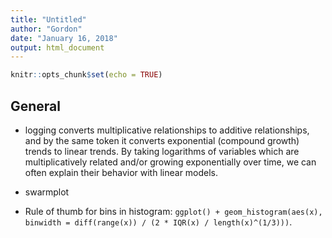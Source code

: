 ```yaml
---
title: "Untitled"
author: "Gordon"
date: "January 16, 2018"
output: html_document
---
```


```r
knitr::opts_chunk$set(echo = TRUE)
```

## General

* logging converts multiplicative relationships to additive relationships, and by the same token it converts exponential (compound growth) trends to linear trends. By taking logarithms of variables which are multiplicatively related and/or growing exponentially over time, we can often explain their behavior with linear models.

* swarmplot

* Rule of thumb for bins in histogram: `ggplot() + geom_histogram(aes(x), binwidth = diff(range(x)) / (2 * IQR(x) / length(x)^(1/3)))`.
